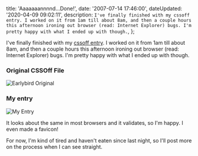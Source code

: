 


  title: 'Aaaaaaannnnd...Done!',
  date: '2007-07-14 17:46:00',
  dateUpdated: '2020-04-09 09:02:11',
  description: `I've finally finished with my cssoff entry. I worked on it from 1am till about 8am, and then a couple hours this afternoon ironing out browser (read: Internet Explorer) bugs. I'm pretty happy with what I ended up with though.`,
};

I've finally finished with my [cssoff entry](http://cssoff.com/2007/07/14/july-14-2007-earlybird/). I worked on it from 1am till about 8am, and then a couple hours this afternoon ironing out browser (read: Internet Explorer) bugs. I'm pretty happy with what I ended up with though.

### Original CSSOff File

<Image src={earlybird_original} alt="Earlybird Original" />

### My entry

<Image src={earlybird_firefox} alt="My Entry" />

It looks about the same in most browsers and it validates, so I'm happy. I even made a favicon!

For now, I'm kind of tired and haven't eaten since last night, so I'll post more on the process when I can see straight.
